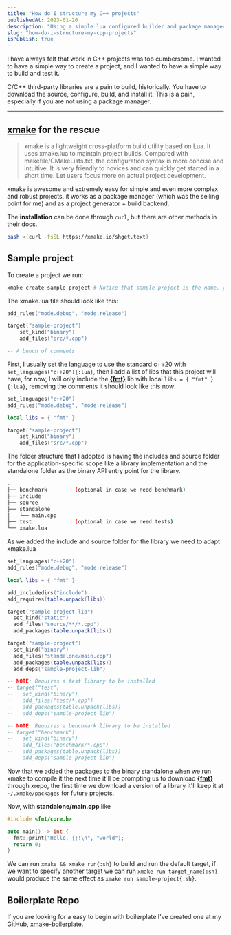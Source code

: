 ```yaml
---
title: "How do I structure my C++ projects"
publishedAt: 2023-01-20
description: "Using a simple lua configured builder and package manager."
slug: "how-do-i-structure-my-cpp-projects"
isPublish: true
---
```


I have always felt that work in C++ projects was too cumbersome. I wanted to have a simple way to create a project, and I wanted to have a simple way to build and test it.

C/C++ third-party libraries are a pain to build, historically. You have to download the source, configure, build, and install it. This is a pain, especially if you are not using a package manager.

---

## [xmake] for the rescue

> xmake is a lightweight cross-platform build utility based on Lua. It uses xmake.lua to maintain project builds. Compared with makefile/CMakeLists.txt, the configuration syntax is more concise and intuitive. It is very friendly to novices and can quickly get started in a short time. Let users focus more on actual project development.

xmake is awesome and extremely easy for simple and even more complex and robust projects, it works as a package manager (which was the selling point for me) and as a project generator + build backend.

The **installation** can be done through `curl`, but there are other methods in their docs.

```bash title="terminal"
bash <(curl -fsSL https://xmake.io/shget.text)
```

## Sample project

To create a project we run:

```sh title="terminal" /(xmake|create)/
xmake create sample-project # Notice that sample-project is the name, you can choose any other
```

The xmake.lua file should look like this:

```lua title="xmake.lua"
add_rules("mode.debug", "mode.release")

target("sample-project")
    set_kind("binary")
    add_files("src/*.cpp")

-- A bunch of comments
```

First, I usually set the language to use the standard c++20 with `set_languages("c++20"){:lua}`, then I add a list of libs that this project will have, for now, I will only include the **[\{fmt\}]** lib with local `libs = { "fmt" }{:lua}`, removing the comments it should look like this now:


```lua title="xmake.lua" {1,4}
set_languages("c++20")
add_rules("mode.debug", "mode.release")

local libs = { "fmt" }

target("sample-project")
    set_kind("binary")
    add_files("src/*.cpp")
```

The folder structure that I adopted is having the includes and source folder for the application-specific scope like a library implementation and the standalone folder as the binary API entry point for the library.

```sh title="tree"
.
├── benchmark         (optional in case we need benchmark)
├── include
├── source
├── standalone
│   └── main.cpp
├── test              (optional in case we need tests)
└── xmake.lua
```

As we added the include and source folder for the library we need to adapt xmake.lua

```lua title="xmake.lua" /NOTE/ {6-7,11-12,14-18}
set_languages("c++20")
add_rules("mode.debug", "mode.release")

local libs = { "fmt" }

add_includedirs("include")
add_requires(table.unpack(libs))

target("sample-project-lib")
  set_kind("static")
  add_files("source/**/*.cpp")
  add_packages(table.unpack(libs))

target("sample-project")
  set_kind("binary")
  add_files("standalone/main.cpp")
  add_packages(table.unpack(libs))
  add_deps("sample-project-lib")

-- NOTE: Requires a test library to be installed
-- target("test")
--   set_kind("binary")
--   add_files("test/*.cpp")
--   add_packages(table.unpack(libs))
--   add_deps("sample-project-lib")

-- NOTE: Requires a benchmark library to be installed
-- target("benchmark")
--   set_kind("binary")
--   add_files("benchmark/*.cpp")
--   add_packages(table.unpack(libs))
--   add_deps("sample-project-lib")
```

Now that we added the packages to the binary standalone when we run xmake to compile it the next time it'll be prompting us to download **[\{fmt\}]** through xrepo, the first time we download a version of a library it'll keep it at `~/.xmake/packages` for future projects.

Now, with <strong>standalone/main.cpp</strong> like

```cpp
#include <fmt/core.h>

auto main() -> int {
  fmt::print("Hello, {}!\n", "world");
  return 0;
}
```

We can run ```xmake && xmake run{:sh}``` to build and run the default target, if we want to specify another target we can run ```xmake run target_name{:sh}``` would produce the same effect as ```xmake run sample-project{:sh}```.

## Boilerplate Repo

If you are looking for a easy to begin with boilerplate I've created one at my GitHub, [xmake-boilerplate].

[xmake]:https://xmake.io/#/
[\{fmt\}]:https://fmt.dev/latest/index.html
[xmake-boilerplate]:https://github.com/daniel-boll/xmake-boilerplate
